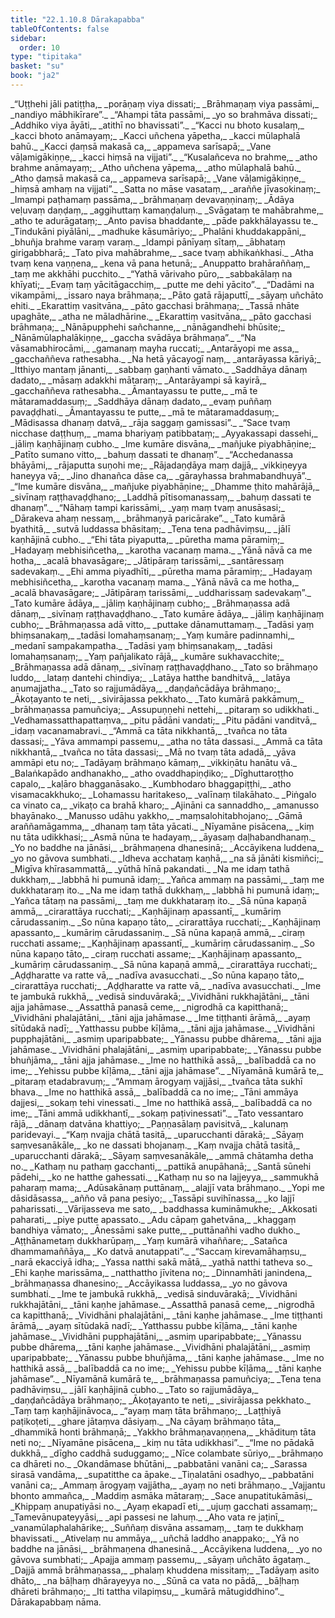 ```yaml
---
title: "22.1.10.8 Dārakapabba"
tableOfContents: false
sidebar:
  order: 10
type: "tipitaka"
basket: "su"
book: "ja2"
---
```



<DynamicBreadcrumb />

<Division number="2087" book="ja2">

<Paragraph number="3440" type="verses" book="ja2">
_“Uṭṭhehi jāli patiṭṭha,_  
_porāṇaṃ viya dissati;_  
_Brāhmaṇaṃ viya passāmi,_  
_nandiyo mābhikīrare”._  

</Paragraph>

</Division>
<Division number="2088" book="ja2">

<Paragraph number="3441" type="verses" book="ja2">
_“Ahampi tāta passāmi,_  
_yo so brahmāva dissati;_  
_Addhiko viya āyāti,_  
_atithī no bhavissati”._  

</Paragraph>

</Division>
<Division number="2089" book="ja2">

<Paragraph number="3442" type="verses" book="ja2">
_“Kacci nu bhoto kusalaṃ,_  
_kacci bhoto anāmayaṃ;_  
_Kacci uñchena yāpetha,_  
_kacci mūlaphalā bahū._  

</Paragraph>

</Division>
<Division number="2090" book="ja2">

<Paragraph number="3443" type="verses" book="ja2">
_Kacci ḍaṃsā makasā ca,_  
_appameva sarīsapā;_  
_Vane vāḷamigākiṇṇe,_  
_kacci hiṃsā na vijjati”._  

</Paragraph>

</Division>
<Division number="2091" book="ja2">

<Paragraph number="3444" type="verses" book="ja2">
_“Kusalañceva no brahme,_  
_atho brahme anāmayaṃ;_  
_Atho uñchena yāpema,_  
_atho mūlaphalā bahū._  

</Paragraph>

</Division>
<Division number="2092" book="ja2">

<Paragraph number="3445" type="verses" book="ja2">
_Atho ḍaṃsā makasā ca,_  
_appameva sarīsapā;_  
_Vane vāḷamigākiṇṇe,_  
_hiṃsā amhaṃ na vijjati”._  

</Paragraph>

</Division>
<Division number="2093" book="ja2">

<Paragraph number="3446" type="verses" book="ja2">
_Satta no māse vasataṃ,_  
_araññe jīvasokinaṃ;_  
_Imampi paṭhamaṃ passāma,_  
_brāhmaṇaṃ devavaṇṇinaṃ;_  
_Ādāya veḷuvaṃ daṇḍaṃ,_  
_aggihuttaṃ kamaṇḍaluṃ._  

</Paragraph>

</Division>
<Division number="2094" book="ja2">

<Paragraph number="3447" type="verses" book="ja2">
_Svāgataṃ te mahābrahme,_  
_atho te adurāgataṃ;_  
_Anto pavisa bhaddante,_  
_pāde pakkhālayassu te._  

</Paragraph>

</Division>
<Division number="2095" book="ja2">

<Paragraph number="3448" type="verses" book="ja2">
_Tindukāni piyālāni,_  
_madhuke kāsumāriyo;_  
_Phalāni khuddakappāni,_  
_bhuñja brahme varaṃ varaṃ._  

</Paragraph>

</Division>
<Division number="2096" book="ja2">

<Paragraph number="3449" type="verses" book="ja2">
_Idampi pānīyaṃ sītaṃ,_  
_ābhataṃ girigabbharā;_  
_Tato piva mahābrahme,_  
_sace tvaṃ abhikaṅkhasi._  

</Paragraph>

</Division>
<Division number="2097" book="ja2">

<Paragraph number="3450" type="verses" book="ja2">
_Atha tvaṃ kena vaṇṇena,_  
_kena vā pana hetunā;_  
_Anuppatto brahāraññaṃ,_  
_taṃ me akkhāhi pucchito._  

</Paragraph>

</Division>
<Division number="2098" book="ja2">

<Paragraph number="3451" type="verses" book="ja2">
_“Yathā vārivaho pūro,_  
_sabbakālaṃ na khīyati;_  
_Evaṃ taṃ yācitāgacchiṃ,_  
_putte me dehi yācito”._  

</Paragraph>

</Division>
<Division number="2099" book="ja2">

<Paragraph number="3452" type="verses" book="ja2">
_“Dadāmi na vikampāmi,_  
_issaro naya brāhmaṇa;_  
_Pāto gatā rājaputtī,_  
_sāyaṃ uñchāto ehiti._  

</Paragraph>

</Division>
<Division number="2100" book="ja2">

<Paragraph number="3453" type="verses" book="ja2">
_Ekarattiṃ vasitvāna,_  
_pāto gacchasi brāhmaṇa;_  
_Tassā nhāte upaghāte,_  
_atha ne māladhārine._  

</Paragraph>

</Division>
<Division number="2101" book="ja2">

<Paragraph number="3454" type="verses" book="ja2">
_Ekarattiṃ vasitvāna,_  
_pāto gacchasi brāhmaṇa;_  
_Nānāpupphehi sañchanne,_  
_nānāgandhehi bhūsite;_  
_Nānāmūlaphalākiṇṇe,_  
_gaccha svādāya brāhmaṇa”._  

</Paragraph>

</Division>
<Division number="2102" book="ja2">

<Paragraph number="3455" type="verses" book="ja2">
_“Na vāsamabhirocāmi,_  
_gamanaṃ mayha ruccati;_  
_Antarāyopi me assa,_  
_gacchaññeva rathesabha._  

</Paragraph>

</Division>
<Division number="2103" book="ja2">

<Paragraph number="3456" type="verses" book="ja2">
_Na hetā yācayogī naṃ,_  
_antarāyassa kāriyā;_  
_Itthiyo mantaṃ jānanti,_  
_sabbaṃ gaṇhanti vāmato._  

</Paragraph>

</Division>
<Division number="2104" book="ja2">

<Paragraph number="3457" type="verses" book="ja2">
_Saddhāya dānaṃ dadato,_  
_māsaṃ adakkhi mātaraṃ;_  
_Antarāyampi sā kayirā,_  
_gacchaññeva rathesabha._  

</Paragraph>

</Division>
<Division number="2105" book="ja2">

<Paragraph number="3458" type="verses" book="ja2">
_Āmantayassu te putte,_  
_mā te mātaramaddasuṃ;_  
_Saddhāya dānaṃ dadato,_  
_evaṃ puññaṃ pavaḍḍhati._  

</Paragraph>

</Division>
<Division number="2106" book="ja2">

<Paragraph number="3459" type="verses" book="ja2">
_Āmantayassu te putte,_  
_mā te mātaramaddasuṃ;_  
_Mādisassa dhanaṃ datvā,_  
_rāja saggaṃ gamissasi”._  

</Paragraph>

</Division>
<Division number="2107" book="ja2">

<Paragraph number="3460" type="verses" book="ja2">
_“Sace tvaṃ nicchase daṭṭhuṃ,_  
_mama bhariyaṃ patibbataṃ;_  
_Ayyakassapi dassehi,_  
_jāliṃ kaṇhājinaṃ cubho._  

</Paragraph>

</Division>
<Division number="2108" book="ja2">

<Paragraph number="3461" type="verses" book="ja2">
_Ime kumāre disvāna,_  
_mañjuke piyabhāṇine;_  
_Patīto sumano vitto,_  
_bahuṃ dassati te dhanaṃ”._  

</Paragraph>

</Division>
<Division number="2109" book="ja2">

<Paragraph number="3462" type="verses" book="ja2">
_“Acchedanassa bhāyāmi,_  
_rājaputta suṇohi me;_  
_Rājadaṇḍāya maṃ dajjā,_  
_vikkiṇeyya haneyya vā;_  
_Jino dhanañca dāse ca,_  
_gārayhassa brahmabandhuyā”._  

</Paragraph>

</Division>
<Division number="2110" book="ja2">

<Paragraph number="3463" type="verses" book="ja2">
_“Ime kumāre disvāna,_  
_mañjuke piyabhāṇine;_  
_Dhamme ṭhito mahārājā,_  
_sivīnaṃ raṭṭhavaḍḍhano;_  
_Laddhā pītisomanassaṃ,_  
_bahuṃ dassati te dhanaṃ”._  

</Paragraph>

</Division>
<Division number="2111" book="ja2">

<Paragraph number="3464" type="verses" book="ja2">
_“Nāhaṃ tampi karissāmi,_  
_yaṃ maṃ tvaṃ anusāsasi;_  
_Dārakeva ahaṃ nessaṃ,_  
_brāhmaṇyā paricārake”._  

</Paragraph>

</Division>
<Division number="2112" book="ja2">

<Paragraph number="3465" type="verses" book="ja2">
_Tato kumārā byathitā,_  
_sutvā luddassa bhāsitaṃ;_  
_Tena tena padhāviṃsu,_  
_jālī kaṇhājinā cubho._  

</Paragraph>

</Division>
<Division number="2113" book="ja2">

<Paragraph number="3466" type="verses" book="ja2">
_“Ehi tāta piyaputta,_  
_pūretha mama pāramiṃ;_  
_Hadayaṃ mebhisiñcetha,_  
_karotha vacanaṃ mama._  

</Paragraph>

</Division>
<Division number="2114" book="ja2">

<Paragraph number="3467" type="verses" book="ja2">
_Yānā nāvā ca me hotha,_  
_acalā bhavasāgare;_  
_Jātipāraṃ tarissāmi,_  
_santāressaṃ sadevakaṃ._  

</Paragraph>

</Division>
<Division number="2115" book="ja2">

<Paragraph number="3468" type="verses" book="ja2">
_Ehi amma piyadhīti,_  
_pūretha mama pāramiṃ;_  
_Hadayaṃ mebhisiñcetha,_  
_karotha vacanaṃ mama._  

</Paragraph>

</Division>
<Division number="2116" book="ja2">

<Paragraph number="3469" type="verses" book="ja2">
_Yānā nāvā ca me hotha,_  
_acalā bhavasāgare;_  
_Jātipāraṃ tarissāmi,_  
_uddharissaṃ sadevakaṃ”._  

</Paragraph>

</Division>
<Division number="2117" book="ja2">

<Paragraph number="3470" type="verses" book="ja2">
_Tato kumāre ādāya,_  
_jāliṃ kaṇhājinaṃ cubho;_  
_Brāhmaṇassa adā dānaṃ,_  
_sivīnaṃ raṭṭhavaḍḍhano._  

</Paragraph>

</Division>
<Division number="2118" book="ja2">

<Paragraph number="3471" type="verses" book="ja2">
_Tato kumāre ādāya,_  
_jāliṃ kaṇhājinaṃ cubho;_  
_Brāhmaṇassa adā vitto,_  
_puttake dānamuttamaṃ._  

</Paragraph>

</Division>
<Division number="2119" book="ja2">

<Paragraph number="3472" type="verses" book="ja2">
_Tadāsi yaṃ bhiṃsanakaṃ,_  
_tadāsi lomahaṃsanaṃ;_  
_Yaṃ kumāre padinnamhi,_  
_medanī sampakampatha._  

</Paragraph>

</Division>
<Division number="2120" book="ja2">

<Paragraph number="3473" type="verses" book="ja2">
_Tadāsi yaṃ bhiṃsanakaṃ,_  
_tadāsi lomahaṃsanaṃ;_  
_Yaṃ pañjalikato rājā,_  
_kumāre sukhavacchite;_  
_Brāhmaṇassa adā dānaṃ,_  
_sivīnaṃ raṭṭhavaḍḍhano._  

</Paragraph>

</Division>
<Division number="2121" book="ja2">

<Paragraph number="3474" type="verses" book="ja2">
_Tato so brāhmaṇo luddo,_  
_lataṃ dantehi chindiya;_  
_Latāya hatthe bandhitvā,_  
_latāya anumajjatha._  

</Paragraph>

</Division>
<Division number="2122" book="ja2">

<Paragraph number="3475" type="verses" book="ja2">
_Tato so rajjumādāya,_  
_daṇḍañcādāya brāhmaṇo;_  
_Ākoṭayanto te neti,_  
_sivirājassa pekkhato._  

</Paragraph>

</Division>
<Division number="2123" book="ja2">

<Paragraph number="3476" type="verses" book="ja2">
_Tato kumārā pakkāmuṃ,_  
_brāhmaṇassa pamuñciya;_  
_Assupuṇṇehi nettehi,_  
_pitaraṃ so udikkhati._  

</Paragraph>

</Division>
<Division number="2124" book="ja2">

<Paragraph number="3477" type="verses" book="ja2">
_Vedhamassatthapattaṃva,_  
_pitu pādāni vandati;_  
_Pitu pādāni vanditvā,_  
_idaṃ vacanamabravi._  

</Paragraph>

</Division>
<Division number="2125" book="ja2">

<Paragraph number="3478" type="verses" book="ja2">
_“Ammā ca tāta nikkhantā,_  
_tvañca no tāta dassasi;_  
_Yāva ammampi passemu,_  
_atha no tāta dassasi._  

</Paragraph>

</Division>
<Division number="2126" book="ja2">

<Paragraph number="3479" type="verses" book="ja2">
_Ammā ca tāta nikkhantā,_  
_tvañca no tāta dassasi;_  
_Mā no tvaṃ tāta adadā,_  
_yāva ammāpi etu no;_  
_Tadāyaṃ brāhmaṇo kāmaṃ,_  
_vikkiṇātu hanātu vā._  

</Paragraph>

</Division>
<Division number="2127" book="ja2">

<Paragraph number="3480" type="verses" book="ja2">
_Balaṅkapādo andhanakho,_  
_atho ovaddhapiṇḍiko;_  
_Dīghuttaroṭṭho capalo,_  
_kaḷāro bhagganāsako._  

</Paragraph>

</Division>
<Division number="2128" book="ja2">

<Paragraph number="3481" type="verses" book="ja2">
_Kumbhodaro bhaggapiṭṭhi,_  
_atho visamacakkhuko;_  
_Lohamassu haritakeso,_  
_valīnaṃ tilakāhato._  

</Paragraph>

</Division>
<Division number="2129" book="ja2">

<Paragraph number="3482" type="verses" book="ja2">
_Piṅgalo ca vinato ca,_  
_vikaṭo ca brahā kharo;_  
_Ajināni ca sannaddho,_  
_amanusso bhayānako._  

</Paragraph>

</Division>
<Division number="2130" book="ja2">

<Paragraph number="3483" type="verses" book="ja2">
_Manusso udāhu yakkho,_  
_maṃsalohitabhojano;_  
_Gāmā araññamāgamma,_  
_dhanaṃ taṃ tāta yācati._  

</Paragraph>

</Division>
<Division number="2131" book="ja2">

<Paragraph number="3484" type="verses" book="ja2">
_Nīyamāne pisācena,_  
_kiṃ nu tāta udikkhasi;_  
_Asmā nūna te hadayaṃ,_  
_āyasaṃ daḷhabandhanaṃ._  

</Paragraph>

</Division>
<Division number="2132" book="ja2">

<Paragraph number="3485" type="verses" book="ja2">
_Yo no baddhe na jānāsi,_  
_brāhmaṇena dhanesinā;_  
_Accāyikena luddena,_  
_yo no gāvova sumbhati._  

</Paragraph>

</Division>
<Division number="2133" book="ja2">

<Paragraph number="3486" type="verses" book="ja2">
_Idheva acchataṃ kaṇhā,_  
_na sā jānāti kismiñci;_  
_Migīva khīrasammattā,_  
_yūthā hīnā pakandati._  

</Paragraph>

</Division>
<Division number="2134" book="ja2">

<Paragraph number="3487" type="verses" book="ja2">
_Na me idaṃ tathā dukkhaṃ,_  
_labbhā hi pumunā idaṃ;_  
_Yañca ammaṃ na passāmi,_  
_taṃ me dukkhataraṃ ito._  

</Paragraph>

</Division>
<Division number="2135" book="ja2">

<Paragraph number="3488" type="verses" book="ja2">
_Na me idaṃ tathā dukkhaṃ,_  
_labbhā hi pumunā idaṃ;_  
_Yañca tātaṃ na passāmi,_  
_taṃ me dukkhataraṃ ito._  

</Paragraph>

</Division>
<Division number="2136" book="ja2">

<Paragraph number="3489" type="verses" book="ja2">
_Sā nūna kapaṇā ammā,_  
_cirarattāya rucchati;_  
_Kaṇhājinaṃ apassantī,_  
_kumāriṃ cārudassaniṃ._  

</Paragraph>

</Division>
<Division number="2137" book="ja2">

<Paragraph number="3490" type="verses" book="ja2">
_So nūna kapaṇo tāto,_  
_cirarattāya rucchati;_  
_Kaṇhājinaṃ apassanto,_  
_kumāriṃ cārudassaniṃ._  

</Paragraph>

</Division>
<Division number="2138" book="ja2">

<Paragraph number="3491" type="verses" book="ja2">
_Sā nūna kapaṇā ammā,_  
_ciraṃ rucchati assame;_  
_Kaṇhājinaṃ apassantī,_  
_kumāriṃ cārudassaniṃ._  

</Paragraph>

</Division>
<Division number="2139" book="ja2">

<Paragraph number="3492" type="verses" book="ja2">
_So nūna kapaṇo tāto,_  
_ciraṃ rucchati assame;_  
_Kaṇhājinaṃ apassanto,_  
_kumāriṃ cārudassaniṃ._  

</Paragraph>

</Division>
<Division number="2140" book="ja2">

<Paragraph number="3493" type="verses" book="ja2">
_Sā nūna kapaṇā ammā,_  
_cirarattāya rucchati;_  
_Aḍḍharatte va ratte vā,_  
_nadīva avasucchati._  

</Paragraph>

</Division>
<Division number="2141" book="ja2">

<Paragraph number="3494" type="verses" book="ja2">
_So nūna kapaṇo tāto,_  
_cirarattāya rucchati;_  
_Aḍḍharatte va ratte vā,_  
_nadīva avasucchati._  

</Paragraph>

</Division>
<Division number="2142" book="ja2">

<Paragraph number="3495" type="verses" book="ja2">
_Ime te jambukā rukkhā,_  
_vedisā sinduvārakā;_  
_Vividhāni rukkhajātāni,_  
_tāni ajja jahāmase._  

</Paragraph>

</Division>
<Division number="2143" book="ja2">

<Paragraph number="3496" type="verses" book="ja2">
_Assatthā panasā ceme,_  
_nigrodhā ca kapitthanā;_  
_Vividhāni phalajātāni,_  
_tāni ajja jahāmase._  

</Paragraph>

</Division>
<Division number="2144" book="ja2">

<Paragraph number="3497" type="verses" book="ja2">
_Ime tiṭṭhanti ārāmā,_  
_ayaṃ sītūdakā nadī;_  
_Yatthassu pubbe kīḷāma,_  
_tāni ajja jahāmase._  

</Paragraph>

</Division>
<Division number="2145" book="ja2">

<Paragraph number="3498" type="verses" book="ja2">
_Vividhāni pupphajātāni,_  
_asmiṃ uparipabbate;_  
_Yānassu pubbe dhārema,_  
_tāni ajja jahāmase._  

</Paragraph>

</Division>
<Division number="2146" book="ja2">

<Paragraph number="3499" type="verses" book="ja2">
_Vividhāni phalajātāni,_  
_asmiṃ uparipabbate;_  
_Yānassu pubbe bhuñjāma,_  
_tāni ajja jahāmase._  

</Paragraph>

</Division>
<Division number="2147" book="ja2">

<Paragraph number="3500" type="verses" book="ja2">
_Ime no hatthikā assā,_  
_balībaddā ca no ime;_  
_Yehissu pubbe kīḷāma,_  
_tāni ajja jahāmase”._  

</Paragraph>

</Division>
<Division number="2148" book="ja2">

<Paragraph number="3501" type="verses" book="ja2">
_Nīyamānā kumārā te,_  
_pitaraṃ etadabravuṃ;_  
_“Ammaṃ ārogyaṃ vajjāsi,_  
_tvañca tāta sukhī bhava._  

</Paragraph>

</Division>
<Division number="2149" book="ja2">

<Paragraph number="3502" type="verses" book="ja2">
_Ime no hatthikā assā,_  
_balībaddā ca no ime;_  
_Tāni ammāya dajjesi,_  
_sokaṃ tehi vinessati._  

</Paragraph>

</Division>
<Division number="2150" book="ja2">

<Paragraph number="3503" type="verses" book="ja2">
_Ime no hatthikā assā,_  
_balībaddā ca no ime;_  
_Tāni ammā udikkhantī,_  
_sokaṃ paṭivinessati”._  

</Paragraph>

</Division>
<Division number="2151" book="ja2">

<Paragraph number="3504" type="verses" book="ja2">
_Tato vessantaro rājā,_  
_dānaṃ datvāna khattiyo;_  
_Paṇṇasālaṃ pavisitvā,_  
_kalunaṃ paridevayi._  

</Paragraph>

</Division>
<Division number="2152" book="ja2">

<Paragraph number="3505" type="verses" book="ja2">
_“Kaṃ nvajja chātā tasitā,_  
_uparucchanti dārakā;_  
_Sāyaṃ saṃvesanākāle,_  
_ko ne dassati bhojanaṃ._  

</Paragraph>

</Division>
<Division number="2153" book="ja2">

<Paragraph number="3506" type="verses" book="ja2">
_Kaṃ nvajja chātā tasitā,_  
_uparucchanti dārakā;_  
_Sāyaṃ saṃvesanākāle,_  
_ammā chātamha detha no._  

</Paragraph>

</Division>
<Division number="2154" book="ja2">

<Paragraph number="3507" type="verses" book="ja2">
_Kathaṃ nu pathaṃ gacchanti,_  
_pattikā anupāhanā;_  
_Santā sūnehi pādehi,_  
_ko ne hatthe gahessati._  

</Paragraph>

</Division>
<Division number="2155" book="ja2">

<Paragraph number="3508" type="verses" book="ja2">
_Kathaṃ nu so na lajjeyya,_  
_sammukhā paharaṃ mama;_  
_Adūsakānaṃ puttānaṃ,_  
_alajjī vata brāhmaṇo._  

</Paragraph>

</Division>
<Division number="2156" book="ja2">

<Paragraph number="3509" type="verses" book="ja2">
_Yopi me dāsidāsassa,_  
_añño vā pana pesiyo;_  
_Tassāpi suvihīnassa,_  
_ko lajjī paharissati._  

</Paragraph>

</Division>
<Division number="2157" book="ja2">

<Paragraph number="3510" type="verses" book="ja2">
_Vārijasseva me sato,_  
_baddhassa kumināmukhe;_  
_Akkosati paharati,_  
_piye putte apassato._  

</Paragraph>

</Division>
<Division number="2158" book="ja2">

<Paragraph number="3511" type="verses" book="ja2">
_Adu cāpaṃ gahetvāna,_  
_khaggaṃ bandhiya vāmato;_  
_Ānessāmi sake putte,_  
_puttānañhi vadho dukho._  

</Paragraph>

</Division>
<Division number="2159" book="ja2">

<Paragraph number="3512" type="verses" book="ja2">
_Aṭṭhānametaṃ dukkharūpaṃ,_  
_Yaṃ kumārā vihaññare;_  
_Satañca dhammamaññāya,_  
_Ko datvā anutappati”._  

</Paragraph>

</Division>
<Division number="2160" book="ja2">

<Paragraph number="3513" type="verses" book="ja2">
_“Saccaṃ kirevamāhaṃsu,_  
_narā ekacciyā idha;_  
_Yassa natthi sakā mātā,_  
_yathā natthi tatheva so._  

</Paragraph>

</Division>
<Division number="2161" book="ja2">

<Paragraph number="3514" type="verses" book="ja2">
_Ehi kaṇhe marissāma,_  
_natthattho jīvitena no;_  
_Dinnamhāti janindena,_  
_brāhmaṇassa dhanesino;_  
_Accāyikassa luddassa,_  
_yo no gāvova sumbhati._  

</Paragraph>

</Division>
<Division number="2162" book="ja2">

<Paragraph number="3515" type="verses" book="ja2">
_Ime te jambukā rukkhā,_  
_vedisā sinduvārakā;_  
_Vividhāni rukkhajātāni,_  
_tāni kaṇhe jahāmase._  

</Paragraph>

</Division>
<Division number="2163" book="ja2">

<Paragraph number="3516" type="verses" book="ja2">
_Assatthā panasā ceme,_  
_nigrodhā ca kapitthanā;_  
_Vividhāni phalajātāni,_  
_tāni kaṇhe jahāmase._  

</Paragraph>

</Division>
<Division number="2164" book="ja2">

<Paragraph number="3517" type="verses" book="ja2">
_Ime tiṭṭhanti ārāmā,_  
_ayaṃ sītūdakā nadī;_  
_Yatthassu pubbe kīḷāma,_  
_tāni kaṇhe jahāmase._  

</Paragraph>

</Division>
<Division number="2165" book="ja2">

<Paragraph number="3518" type="verses" book="ja2">
_Vividhāni pupphajātāni,_  
_asmiṃ uparipabbate;_  
_Yānassu pubbe dhārema,_  
_tāni kaṇhe jahāmase._  

</Paragraph>

</Division>
<Division number="2166" book="ja2">

<Paragraph number="3519" type="verses" book="ja2">
_Vividhāni phalajātāni,_  
_asmiṃ uparipabbate;_  
_Yānassu pubbe bhuñjāma,_  
_tāni kaṇhe jahāmase._  

</Paragraph>

</Division>
<Division number="2167" book="ja2">

<Paragraph number="3520" type="verses" book="ja2">
_Ime no hatthikā assā,_  
_balībaddā ca no ime;_  
_Yehissu pubbe kīḷāma,_  
_tāni kaṇhe jahāmase”._  

</Paragraph>

</Division>
<Division number="2168" book="ja2">

<Paragraph number="3521" type="verses" book="ja2">
_Nīyamānā kumārā te,_  
_brāhmaṇassa pamuñciya;_  
_Tena tena padhāviṃsu,_  
_jālī kaṇhājinā cubho._  

</Paragraph>

</Division>
<Division number="2169" book="ja2">

<Paragraph number="3522" type="verses" book="ja2">
_Tato so rajjumādāya,_  
_daṇḍañcādāya brāhmaṇo;_  
_Ākoṭayanto te neti,_  
_sivirājassa pekkhato._  

</Paragraph>

</Division>
<Division number="2170" book="ja2">

<Paragraph number="3523" type="verses" book="ja2">
_Taṃ taṃ kaṇhājināvoca,_  
_“ayaṃ maṃ tāta brāhmaṇo;_  
_Laṭṭhiyā paṭikoṭeti,_  
_ghare jātaṃva dāsiyaṃ._  

</Paragraph>

</Division>
<Division number="2171" book="ja2">

<Paragraph number="3524" type="verses" book="ja2">
_Na cāyaṃ brāhmaṇo tāta,_  
_dhammikā honti brāhmaṇā;_  
_Yakkho brāhmaṇavaṇṇena,_  
_khādituṃ tāta neti no;_  
_Nīyamāne pisācena,_  
_kiṃ nu tāta udikkhasi”._  

</Paragraph>

</Division>
<Division number="2172" book="ja2">

<Paragraph number="3525" type="verses" book="ja2">
_“Ime no pādakā dukkhā,_  
_dīgho caddhā suduggamo;_  
_Nīce colambate sūriyo,_  
_brāhmaṇo ca dhāreti no._  

</Paragraph>

</Division>
<Division number="2173" book="ja2">

<Paragraph number="3526" type="verses" book="ja2">
_Okandāmase bhūtāni,_  
_pabbatāni vanāni ca;_  
_Sarassa sirasā vandāma,_  
_supatitthe ca āpake._  

</Paragraph>

</Division>
<Division number="2174" book="ja2">

<Paragraph number="3527" type="verses" book="ja2">
_Tiṇalatāni osadhyo,_  
_pabbatāni vanāni ca;_  
_Ammaṃ ārogyaṃ vajjātha,_  
_ayaṃ no neti brāhmaṇo._  

</Paragraph>

</Division>
<Division number="2175" book="ja2">

<Paragraph number="3528" type="verses" book="ja2">
_Vajjantu bhonto ammañca,_  
_Maddiṃ asmāka mātaraṃ;_  
_Sace anupatitukāmāsi,_  
_Khippaṃ anupatiyāsi no._  

</Paragraph>

</Division>
<Division number="2176" book="ja2">

<Paragraph number="3529" type="verses" book="ja2">
_Ayaṃ ekapadī eti,_  
_ujuṃ gacchati assamaṃ;_  
_Tamevānupateyyāsi,_  
_api passesi ne lahuṃ._  

</Paragraph>

</Division>
<Division number="2177" book="ja2">

<Paragraph number="3530" type="verses" book="ja2">
_Aho vata re jaṭinī,_  
_vanamūlaphalahārike;_  
_Suññaṃ disvāna assamaṃ,_  
_taṃ te dukkhaṃ bhavissati._  

</Paragraph>

</Division>
<Division number="2178" book="ja2">

<Paragraph number="3531" type="verses" book="ja2">
_Ativelaṃ nu ammāya,_  
_uñchā laddho anappako;_  
_Yā no baddhe na jānāsi,_  
_brāhmaṇena dhanesinā._  

</Paragraph>

</Division>
<Division number="2179" book="ja2">

<Paragraph number="3532" type="verses" book="ja2">
_Accāyikena luddena,_  
_yo no gāvova sumbhati;_  
_Apajja ammaṃ passemu,_  
_sāyaṃ uñchāto āgataṃ._  

</Paragraph>

</Division>
<Division number="2180" book="ja2">

<Paragraph number="3533" type="verses" book="ja2">
_Dajjā ammā brāhmaṇassa,_  
_phalaṃ khuddena missitaṃ;_  
_Tadāyaṃ asito dhāto,_  
_na bāḷhaṃ dhārayeyya no._  

</Paragraph>

</Division>
<Division number="2181" book="ja2">

<Paragraph number="3534" type="verses" book="ja2">
_Sūnā ca vata no pādā,_  
_bāḷhaṃ dhāreti brāhmaṇo;_  
_Iti tattha vilapiṃsu,_  
_kumārā mātugiddhino”._  


</Paragraph>
</Division>

<Paragraph number="3535" type="center" book="ja2">
Dārakapabbaṃ nāma.
</Paragraph>